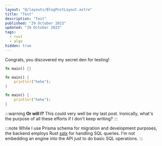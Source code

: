```yaml
---
layout: "@/layouts/BlogPostLayout.astro"
title: "Test"
description: "Test"
published: "29 October 2023"
updated: "29 October 2023"
tags:
  - rust
  - algo
hidden: true
---
```



Congrats, you discovered my secret den for testing!

<CodeGroup client:load>

```rust title="file_01.rs"
fn main() {}
```
```rust title="file_02.rs"
fn main() {
    println!("hehe");
}
```

</CodeGroup>


```rust title="file_02.rs"
fn main() {
    println!("hehe");
}
```

:::warning
**Or will I?** This could very well be my last post. Ironically, what's the
purpose of all these efforts if I don't keep writing?
:::

:::note
While I use Prisma schema for migration and development purposes, the backend
employs Rust [sqlx](https://github.com/launchbadge/sqlx) for handling SQL
queries. I'm not embedding an engine into the API just to do basic SQL
operations.
:::
